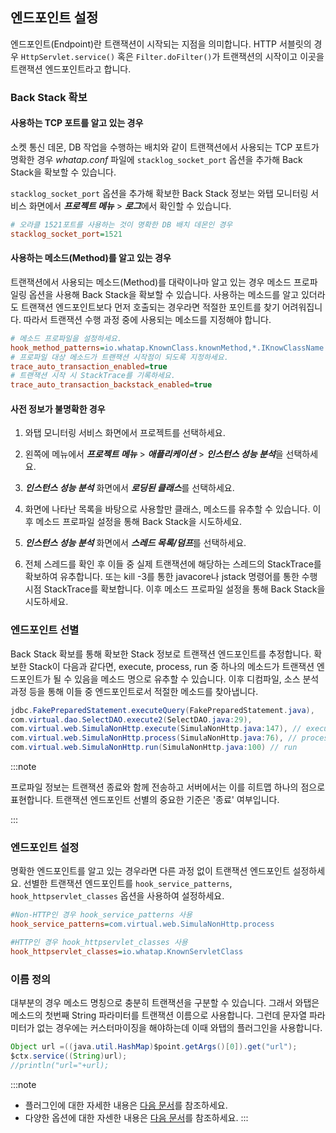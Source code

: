 ## 엔드포인트 설정

엔드포인트(Endpoint)란 트랜잭션이 시작되는 지점을 의미합니다. HTTP 서블릿의 경우 `HttpServlet.service()` 혹은 `Filter.doFilter()`가 트랜잭션의 시작이고 이곳을 트랜잭션 엔드포인트라고 합니다.

### Back Stack 확보

#### 사용하는 TCP 포트를 알고 있는 경우

소켓 통신 데몬, DB 작업을 수행하는 배치와 같이 트랜잭션에서 사용되는 TCP 포트가 명확한 경우 *whatap.conf* 파일에 `stacklog_socket_port` 옵션을 추가해 Back Stack을 확보할 수 있습니다.

`stacklog_socket_port` 옵션을 추가해 확보한 Back Stack 정보는 와탭 모니터링 서비스 화면에서 ***프로젝트 메뉴*** > ***로그***에서 확인할 수 있습니다.

```ini title='whatap.conf'
# 오라클 1521포트를 사용하는 것이 명확한 DB 배치 데몬인 경우
stacklog_socket_port=1521
```

#### 사용하는 메소드(Method)를 알고 있는 경우

트랜잭션에서 사용되는 메소드(Method)를 대략이나마 알고 있는 경우 메소드 프로파일링 옵션을 사용해 Back Stack을 확보할 수 있습니다. 사용하는 메소드를 알고 있더라도 트랜잭션 엔드포인트보다 먼저 호출되는 경우라면 적절한 포인트를 찾기 어려워집니다. 따라서 트랜잭션 수행 과정 중에 사용되는 메소드를 지정해야 합니다.

```ini title='whatap.conf'
# 메소드 프로파일을 설정하세요.
hook_method_patterns=io.whatap.KnownClass.knownMethod,*.IKnowClassName.*
# 프로파일 대상 메소드가 트랜잭션 시작점이 되도록 지정하세요.
trace_auto_transaction_enabled=true
# 트랜잭션 시작 시 StackTrace를 기록하세요.
trace_auto_transaction_backstack_enabled=true
```

#### 사전 정보가 불명확한 경우

1. 와탭 모니터링 서비스 화면에서 프로젝트를 선택하세요.

1. 왼쪽에 메뉴에서 ***프로젝트 메뉴*** > ***애플리케이션*** > ***인스턴스 성능 분석***을 선택하세요.

1. ***인스턴스 성능 분석*** 화면에서 ***로딩된 클래스***를 선택하세요.

1. 화면에 나타난 목록을 바탕으로 사용할만 클래스, 메소드를 유추할 수 있습니다. 이후 메소드 프로파일 설정을 통해 Back Stack을 시도하세요.

1. ***인스턴스 성능 분석*** 화면에서 ***스레드 목록/덤프***를 선택하세요.

1. 전체 스레드를 확인 후 이들 중 실제 트랜잭션에 해당하는 스레드의 StackTrace를 확보하여 유추합니다. 또는 kill -3를 통한 javacore나 jstack 명령어를 통한 수행 시점 StackTrace를 확보합니다. 이후 메소드 프로파일 설정을 통해 Back Stack을 시도하세요.

### 엔드포인트 선별

Back Stack 확보를 통해 확보한 Stack 정보로 트랜잭션 엔드포인트를 추정합니다. 확보한 Stack이 다음과 같다면, execute, process, run 중 하나의 메소드가 트랜잭션 엔드포인트가 될 수 있음을 메소드 명으로 유추할 수 있습니다. 이후 디컴파일, 소스 분석 과정 등을 통해 이들 중 엔드포인트로서 적절한 메소드를 찾아냅니다.

```java title='Sample stack' showNumberLines
jdbc.FakePreparedStatement.executeQuery(FakePreparedStatement.java),
com.virtual.dao.SelectDAO.execute2(SelectDAO.java:29),
com.virtual.web.SimulaNonHttp.execute(SimulaNonHttp.java:147), // execute
com.virtual.web.SimulaNonHttp.process(SimulaNonHttp.java:76), // process
com.virtual.web.SimulaNonHttp.run(SimulaNonHttp.java:100) // run
```

:::note

프로파일 정보는 트랜잭션 종료와 함께 전송하고 서버에서는 이를 히트맵 하나의 점으로 표현합니다. 트랜잭션 엔드포인트 선별의 중요한 기준은 '종료' 여부입니다.

:::

### 엔드포인트 설정

명확한 엔드포인트를 알고 있는 경우라면 다른 과정 없이 트랜잭션 엔드포인트 설정하세요. 선별한 트랜잭션 엔드포인트를 `hook_service_patterns`, `hook_httpservlet_classes` 옵션을 사용하여 설정하세요.

```ini title='whatap.confg'
#Non-HTTP인 경우 hook_service_patterns 사용
hook_service_patterns=com.virtual.web.SimulaNonHttp.process

#HTTP인 경우 hook_httpservlet_classes 사용
hook_httpservlet_classes=io.whatap.KnownServletClass
```

### 이름 정의

대부분의 경우 메소드 명칭으로 충분히 트랜잭션을 구분할 수 있습니다. 그래서 와탭은 메소드의 첫번째 String 파라미터를 트랜잭션 이름으로 사용합니다. 그런데 문자열 파라미터가 없는 경우에는 커스터마이징을 해야하는데 이때 와탭의 플러그인을 사용합니다.

```java
Object url =((java.util.HashMap)$point.getArgs()[0]).get("url");
$ctx.service((String)url);
//println("url="+url);
```

:::note
* 플러그인에 대한 자세한 내용은 [다음 문서](track-transactions/trs-endpoint-setting#using-plugin)를 참조하세요.
* 다양한 옵션에 대한 자센한 내용은 [다음 문서](track-transactions/trs-endpoint-setting)를 참조하세요.
:::